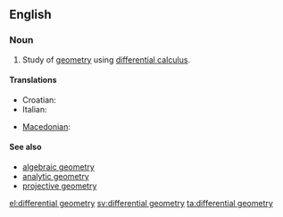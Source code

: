 ==English==
{{wikipedia}}

===Noun===
{{en-noun|-}}

# {{mathematics}} Study of [[geometry]] using [[differential calculus]].

====Translations====
{{trans-top|differential geometry}}
* Croatian: {{t-|hr|diferencijalna geometrija|f}}
* Italian: {{t-|it|geometria differenziale|f}}
{{trans-mid}}
* [[Macedonian]]: {{t|mk|диференцијална геометрија|f|tr=diferencijálna geométrija}}
{{trans-bottom}}

====See also====
* [[algebraic geometry]]
* [[analytic geometry]]
* [[projective geometry]]

[[el:differential geometry]]
[[sv:differential geometry]]
[[ta:differential geometry]]